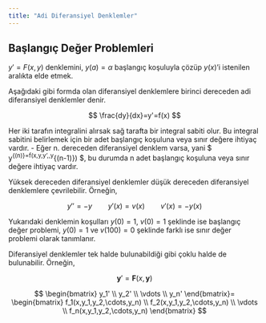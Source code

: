 ```yaml
---
title: "Adi Diferansiyel Denklemler"
---
```


## Başlangıç Değer Problemleri

::: {.callout-note}
$y'=F(x,y)$ denklemini, $y(a)=\alpha$ başlangıç koşuluyla çözüp $y(x)$'i istenilen aralıkta elde etmek.
:::

Aşağıdaki gibi formda olan diferansiyel denklemlere birinci dereceden adi diferansiyel denklemler denir.

$$
\frac{dy}{dx}=y'=f(x)
$$

Her iki tarafın integralini alırsak sağ tarafta bir integral sabiti olur. Bu integral sabitini belirlemek için bir adet başlangıç koşuluna veya sınır değere ihtiyaç vardır.
- Eğer n. dereceden diferansiyel denklem varsa, yani $ y^{(n)}=f(x,y,y',\cdots,y^{(n-1)}) $, bu durumda n adet başlangıç koşuluna veya sınır değere ihtiyaç vardır.
  
Yüksek dereceden diferansiyel denklemler düşük dereceden diferansiyel denklemlere çevrilebilir. Örneğin,

$$
y''=-y \qquad y'(x)=v(x) \qquad v'(x)=-y(x)
$$

Yukarıdaki denklemin koşulları $y(0)=1$, $v(0)=1$ şeklinde ise başlangıç değer problemi, $y(0)=1$ ve $v(100)=0$ şeklinde farklı ise sınır değer problemi olarak tanımlanır.

Diferansiyel denklemler tek halde bulunabildiği gibi çoklu halde de bulunabilir. Örneğin,

$$
\textbf{y}'=\textbf{F}(x,\textbf{y})
$$

$$
\begin{bmatrix}
y_1' \\
y_2' \\
\vdots \\
y_n'
\end{bmatrix}=
\begin{bmatrix}
f_1(x,y_1,y_2,\cdots,y_n) \\
f_2(x,y_1,y_2,\cdots,y_n) \\
\vdots \\
f_n(x,y_1,y_2,\cdots,y_n)
\end{bmatrix}
$$